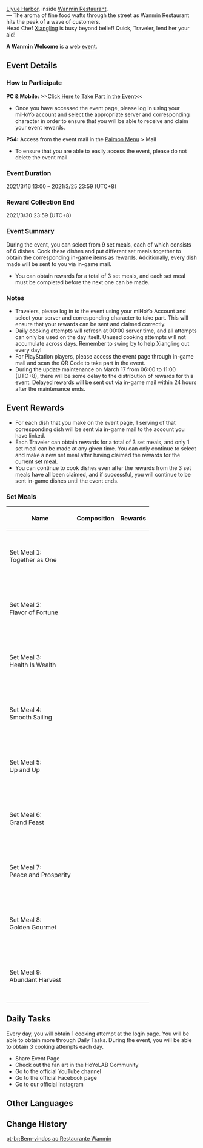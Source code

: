 {{EventTabs}}
{{Event
|name              = A Wanmin Welcome
|image             = A Wanmin Welcome.jpg
|type              = Web
|time_known        = yes
|time_start        = 2021-03-16 13:00:00
|time_start_offset = GMT+8
|time_end          = 2021-03-25 23:59:59
|time_end_offset   = GMT+8
|link              = https://www.hoyolab.com/article/246512
|link2             = https://webstatic-sea.mihoyo.com/ys/event/e20210316cooking-sea/index.html
|link2name         = Event Page
|character         = Guoba;Traveler;Xiangling
}}
[[Liyue Harbor]], inside [[Wanmin Restaurant]].<br />
&mdash; The aroma of fine food wafts through the street as Wanmin Restaurant hits the peak of a wave of customers.<br />
Head Chef [[Xiangling]] is busy beyond belief! Quick, Traveler, lend her your aid!

'''A Wanmin Welcome''' is a web [[event]].

==Event Details==
===How to Participate===
'''PC & Mobile:''' >>[https://webstatic-sea.mihoyo.com/ys/event/e20210316cooking-sea/index.html Click Here to Take Part in the Event]<<
*Once you have accessed the event page, please log in using your miHoYo account and select the appropriate server and corresponding character in order to ensure that you will be able to receive and claim your event rewards.

'''PS4:''' Access from the event mail in the [[Paimon Menu]] > Mail
*To ensure that you are able to easily access the event, please do not delete the event mail.

===Event Duration===
2021/3/16 13:00 – 2021/3/25 23:59 (UTC+8)

===Reward Collection End===
2021/3/30 23:59 (UTC+8)

===Event Summary===
During the event, you can select from 9 set meals, each of which consists of 6 dishes. Cook these dishes and put different set meals together to obtain the corresponding in-game items as rewards. Additionally, every dish made will be sent to you via in-game mail.
*You can obtain rewards for a total of 3 set meals, and each set meal must be completed before the next one can be made.

===Notes===
*Travelers, please log in to the event using your miHoYo Account and select your server and corresponding character to take part. This will ensure that your rewards can be sent and claimed correctly.
*Daily cooking attempts will refresh at 00:00 server time, and all attempts can only be used on the day itself. Unused cooking attempts will not accumulate across days. Remember to swing by to help Xiangling out every day!
*For PlayStation players, please access the event page through in-game mail and scan the QR Code to take part in the event.
*During the update maintenance on March 17 from 06:00 to 11:00 (UTC+8), there will be some delay to the distribution of rewards for this event. Delayed rewards will be sent out via in-game mail within 24 hours after the maintenance ends.

==Event Rewards==
*For each dish that you make on the event page, 1 serving of that corresponding dish will be sent via in-game mail to the account you have linked.
*Each Traveler can obtain rewards for a total of 3 set meals, and only 1 set meal can be made at any given time. You can only continue to select and make a new set meal after having claimed the rewards for the current set meal.
*You can continue to cook dishes even after the rewards from the 3 set meals have all been claimed, and if successful, you will continue to be sent in-game dishes until the event ends.
===Set Meals===
{| class="wikitable tdc1"
!Name !! Composition !! Rewards
|-
|Set Meal 1:<br />Together as One
|{{Item|Mondstadt Hash Brown|20}}<br />{{Item|Golden Shrimp Balls|20}}<br />{{Item|Sticky Honey Roast|20}}<br />{{Item|Squirrel Fish|20}}<br />{{Item|Sautéed Matsutake|20}}<br />{{Item|Sweet Madame|20}}
|{{Card|Primogem|50}}{{Card|Mora|90,000}}{{Card|Hero's Wit|1}}{{Card|Mystic Enhancement Ore|2}}
|-
|Set Meal 2:<br />Flavor of Fortune
|{{Item|Mondstadt Hash Brown|20}}<br />{{Item|Golden Shrimp Balls|20}}<br />{{Item|Qingce Stir Fry|20}}<br />{{Item|Sticky Honey Roast|20}}<br />{{Item|Cold Cut Platter|20}}<br />{{Item|Almond Tofu|20}}
|{{Card|Primogem|50}}{{Card|Mora|80,000}}{{Card|Hero's Wit|2}}{{Card|Mystic Enhancement Ore|2}}
|-
|Set Meal 3:<br />Health Is Wealth
|{{Item|Mondstadt Hash Brown|20}}<br />{{Item|Squirrel Fish|20}}<br />{{Item|Qingce Stir Fry|20}}<br />{{Item|Sautéed Matsutake|20}}<br />{{Item|Almond Tofu|20}}<br />{{Item|Sweet Madame|20}}
|{{Card|Primogem|50}}{{Card|Mora|70,000}}{{Card|Hero's Wit|3}}{{Card|Mystic Enhancement Ore|2}}
|-
|Set Meal 4:<br />Smooth Sailing
|{{Item|Mondstadt Hash Brown|20}}<br />{{Item|Squirrel Fish|20}}<br />{{Item|Golden Shrimp Balls|20}}<br />{{Item|Sticky Honey Roast|20}}<br />{{Item|Cold Cut Platter|20}}<br />{{Item|Sweet Madame|20}}
|{{Card|Primogem|50}}{{Card|Mora|60,000}}{{Card|Hero's Wit|4}}{{Card|Mystic Enhancement Ore|2}}
|-
|Set Meal 5:<br />Up and Up
|{{Item|"Pile 'Em Up"|20}}<br />{{Item|Golden Shrimp Balls|20}}<br />{{Item|Sautéed Matsutake|20}}<br />{{Item|Qingce Stir Fry|20}}<br />{{Item|Cold Cut Platter|20}}<br />{{Item|Almond Tofu|20}}
|{{Card|Primogem|50}}{{Card|Mora|40,000}}{{Card|Hero's Wit|6}}{{Card|Mystic Enhancement Ore|2}}
|-
|Set Meal 6:<br />Grand Feast
|{{Item|"Pile 'Em Up"|20}}<br />{{Item|Squirrel Fish|20}}<br />{{Item|Sautéed Matsutake|20}}<br />{{Item|Sticky Honey Roast|20}}<br />{{Item|Qingce Stir Fry|20}}<br />{{Item|Sweet Madame|20}}
|{{Card|Primogem|50}}{{Card|Mora|30,000}}{{Card|Hero's Wit|7}}{{Card|Mystic Enhancement Ore|2}}
|-
|Set Meal 7:<br />Peace and Prosperity
|{{Item|"Pile 'Em Up"|20}}<br />{{Item|Golden Shrimp Balls|20}}<br />{{Item|Cold Cut Platter|20}}<br />{{Item|Qingce Stir Fry|20}}<br />{{Item|Squirrel Fish|20}}<br />{{Item|Sweet Madame|20}}
|{{Card|Primogem|50}}{{Card|Mora|20,000}}{{Card|Hero's Wit|8}}{{Card|Mystic Enhancement Ore|2}}
|-
|Set Meal 8:<br />Golden Gourmet
|{{Item|"Pile 'Em Up"|20}}<br />{{Item|Squirrel Fish|20}}<br />{{Item|Cold Cut Platter|20}}<br />{{Item|Sticky Honey Roast|20}}<br />{{Item|Sautéed Matsutake|20}}<br />{{Item|Almond Tofu|20}}
|{{Card|Primogem|50}}{{Card|Mora|10,000}}{{Card|Hero's Wit|9}}{{Card|Mystic Enhancement Ore|2}}
|-
|Set Meal 9:<br />Abundant Harvest
|{{Item|Mondstadt Hash Brown|20}}<br />{{Item|"Pile 'Em Up"|20}}<br />{{Item|Golden Shrimp Balls|20}}<br />{{Item|Sautéed Matsutake|20}}<br />{{Item|Sticky Honey Roast|20}}<br />{{Item|Almond Tofu|20}}
|{{Card|Primogem|50}}{{Card|Mora|50,000}}{{Card|Hero's Wit|5}}{{Card|Mystic Enhancement Ore|2}}
|}

==Daily Tasks==
Every day, you will obtain 1 cooking attempt at the login page. You will be able to obtain more through Daily Tasks. During the event, you will be able to obtain 3 cooking attempts each day.
*Share Event Page
*Check out the fan art in the HoYoLAB Community
*Go to the official YouTube channel
*Go to the official Facebook page
*Go to our official Instagram

==Other Languages==
{{Other Languages
|en       = A Wanmin Welcome
|zhs      = 客至万民堂
|zhs_rm   = Kè Zhì Wànmín-táng
|zht      = 客至萬民堂
|zht_rm   = Kè Zhì Wànmín-táng
|zh_tl    = 
|ja       = ようこそ万民堂へ！
|ja_rm    = Youkoso Banmin-dou he!{{Assumed}}
|ja_tl    = Welcome to Wanmin Restaurant!
|ko       = 만민당 도우미
|ko_rm    = Manmin-dang Do'umi
|ko_tl    = Wanmin Restaurant Helper
|es       = Bienvenidos al Restaurante Wanmin
|es_tl    = Welcome to the Wanmin Restaurant
|fr       = Bienvenue au Restaurant Wanmin
|fr_tl    = Welcome to Wanmin Restaurant
|ru       = Кушать подано!
|ru_tl    = 
|th       = แขกผู้มาเยือนภัตตาคาร Wanmin
|th_rm    = Khaek Phu Ma Yuean Phattakhan Wanmin
|th_tl    = 
|vi       = Khách đến Vạn Dân Đường
|vi_tl    = 
|de       = Zu Gast im Restaurant Wanmin
|de_tl    = Being Guest at the Restaurant Wanmin
|id       = Sambutan Wanmin
|id_tl    = Wanmin Welcome
|pt       = Bem-vindos ao Restaurante Wanmin
|pt_tl    = 
}}

==Change History==
{{Change History|1.4}}

[[pt-br:Bem-vindos ao Restaurante Wanmin]]